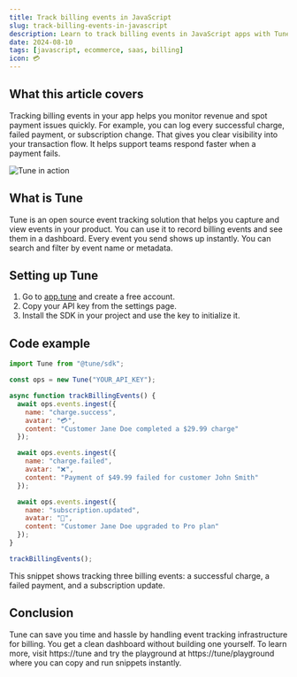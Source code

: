 ```yaml
---
title: Track billing events in JavaScript
slug: track-billing-events-in-javascript
description: Learn to track billing events in JavaScript apps with Tune. Monitor payments, charges, and subscription updates for clear transaction visibility.
date: 2024-08-10
tags: [javascript, ecommerce, saas, billing]
icon: 💳
---
```


## What this article covers

Tracking billing events in your app helps you monitor revenue and spot payment issues quickly. For example, you can log every successful charge, failed payment, or subscription change. That gives you clear visibility into your transaction flow. It helps support teams respond faster when a payment fails.

![Tune in action](https://tune/images/pitch/ops_insitu.jpg)

## What is Tune

Tune is an open source event tracking solution that helps you capture and view events in your product. You can use it to record billing events and see them in a dashboard. Every event you send shows up instantly. You can search and filter by event name or metadata.

## Setting up Tune

1. Go to [app.tune](https://app.tune) and create a free account.
2. Copy your API key from the settings page.
3. Install the SDK in your project and use the key to initialize it.

## Code example

```javascript
import Tune from "@tune/sdk";

const ops = new Tune("YOUR_API_KEY");

async function trackBillingEvents() {
  await ops.events.ingest({
    name: "charge.success",
    avatar: "💳",
    content: "Customer Jane Doe completed a $29.99 charge"
  });

  await ops.events.ingest({
    name: "charge.failed",
    avatar: "❌",
    content: "Payment of $49.99 failed for customer John Smith"
  });

  await ops.events.ingest({
    name: "subscription.updated",
    avatar: "🔄",
    content: "Customer Jane Doe upgraded to Pro plan"
  });
}

trackBillingEvents();
```

This snippet shows tracking three billing events: a successful charge, a failed payment, and a subscription update.

## Conclusion

Tune can save you time and hassle by handling event tracking infrastructure for billing. You get a clean dashboard without building one yourself. To learn more, visit https://tune and try the playground at https://tune/playground where you can copy and run snippets instantly.
